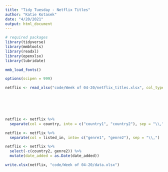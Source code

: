 ---
title: "Tidy Tuesday - Netflix Titles"
author: "Katie Kotasek"
date: "4/20/2021"
output: html_document
---

```{r setup, include=FALSE}
# required packages
library(tidyverse)
library(mmbtools)
library(readxl)
library(openxlsx)
library(lubridate)

mmb_load_fonts()

options(scipen = 999)
```

```{r read data}
netflix <- read_xlsx("code/Week of 04-20/netflix_titles.xlsx", col_types = c("text", "text", "text",
                                                                             "date", "text", "text",
                                                                             "text", "text"))




netflix <- netflix %>%
  separate(col = country, into = c("country1", "country2"), sep = "\\,")

netflix <- netflix %>%
  separate(col = listed_in, into= c("genre1", "genre2"), sep = "\\,")

netflix <- netflix %>%
  select(-c(country2, genre2)) %>%
  mutate(date_added = as.Date(date_added))
```

```{r}
write.xlsx(netflix, "code/Week of 04-20/data.xlsx")
```

